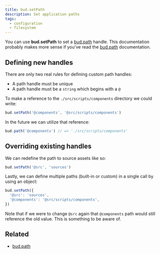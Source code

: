 ```yaml
---
title: bud.setPath
description: Set application paths
tags:
  - configuration
  - filesystem
---
```


You can use **bud.setPath** to set a [bud.path](/reference/bud.path) handle. This documentation probably makes more sense if you've read the [bud.path](/reference/bud.path) documentation.

## Defining new handles

There are only two real rules for defining custom path handles:

- A path handle must be unique
- A path handle must be a `string` which begins with a `@`

To make a reference to the `./src/scripts/components` directory we could write:

```ts
bud.setPath('@components', '@src/scripts/components')
```

In the future we can utilize that reference:

```ts
bud.path('@components') // => './src/scripts/components'
```

## Overriding existing handles

We can redefine the path to source assets like so:

```ts
bud.setPath('@src', 'sources')
```

Lastly, we can define multiple paths (built-in or custom) in a single call by using an object:

```ts
bud.setPath({
  '@src': 'sources',
  '@components': '@src/scripts/components',
})
```

Note that if we were to change `@src` again that `@components` path would still reference the old value. This is something to be aware of.

## Related

- [bud.path](/reference/bud.path)
